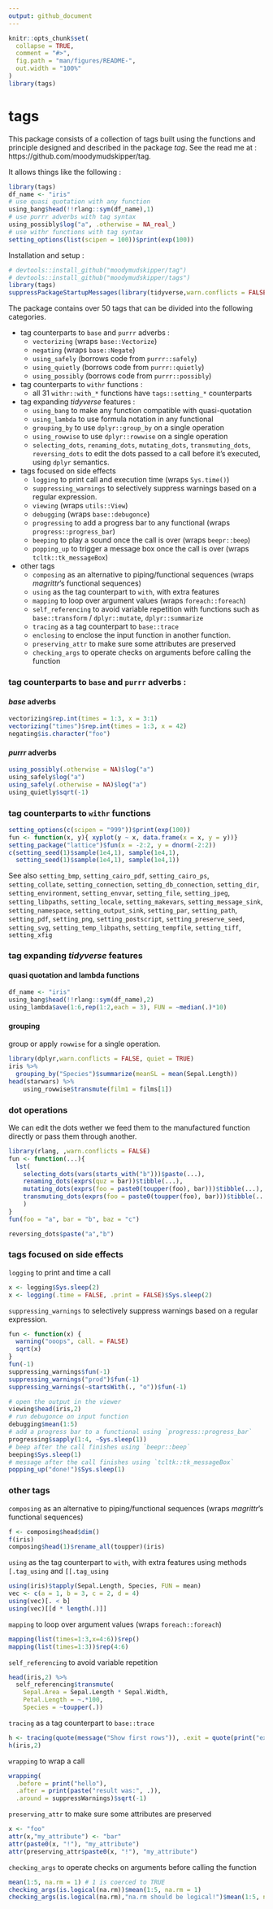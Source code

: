 ---
output: github_document
---

<!-- README.md is generated from README.Rmd. Please edit that file -->

```{r setup, include = FALSE}
knitr::opts_chunk$set(
  collapse = TRUE,
  comment = "#>",
  fig.path = "man/figures/README-",
  out.width = "100%"
)
library(tags)
```
# tags

This package consists of a collection of tags built using the functions and
principle designed and described in the package *tag*. See the read me at :
https://github.com/moodymudskipper/tag.

It allows things like the following :

```{r}
library(tags)
df_name <- "iris"
# use quasi quotation with any function
using_bang$head(!!rlang::sym(df_name),1)
# use purrr adverbs with tag syntax
using_possibly$log("a", .otherwise = NA_real_)
# use withr functions with tag syntax
setting_options(list(scipen = 100))$print(exp(100))
```

Installation and setup :

```{r}
# devtools::install_github("moodymudskipper/tag")
# devtools::install_github("moodymudskipper/tags")
library(tags)
suppressPackageStartupMessages(library(tidyverse,warn.conflicts = FALSE))
```

The package contains over 50 tags that can be divided into the
following categories.

* tag counterparts to `base` and `purrr` adverbs :
    - `vectorizing` (wraps `base::Vectorize`)
    - `negating` (wraps `base::Negate`)
    - `using_safely` (borrows code from `purrr::safely`)
    - `using_quietly` (borrows code from `purrr::quietly`)
    - `using_possibly` (borrows code from `purrr::possibly`)
* tag counterparts to `withr` functions :
    - all 31 `withr::with_*` functions have `tags::setting_*` counterparts
* tag expanding *tidyverse* features :
    - `using_bang` to make any function compatible with quasi-quotation
    - `using_lambda` to use formula notation in any functional
    - `grouping_by` to use `dplyr::group_by` on a single operation
    - `using_rowwise` to use `dplyr::rowwise` on a single operation
    - `selecting_dots`, `renaming_dots`, `mutating_dots`, `transmuting_dots`,
   `reversing_dots` to edit the dots passed to a call before it's executed, 
   using `dplyr` semantics.
* tags focused on side effects
    - `logging` to print call and execution time (wraps `Sys.time()`)
    - `suppressing_warnings` to selectively suppress warnings based on a regular
   expression.
    - `viewing` (wraps `utils::View`)
    - `debugging` (wraps `base::debugonce`)
    - `progressing` to add a progress bar to any functional (wraps `progress::progress_bar`)
    - `beeping` to play a sound once the call is over (wraps `beepr::beep`)
    - `popping_up` to trigger a message box once the call is over (wraps `tcltk::tk_messageBox`)
* other tags 
    - `composing` as an alternative to piping/functional sequences (wraps *magrittr*'s functional sequences)
    - `using` as the tag counterpart to `with`, with extra features
    - `mapping` to loop over argument values (wraps `foreach::foreach`)
    - `self_referencing` to avoid variable repetition with functions such as 
   `base::transform` / `dplyr::mutate`, `dplyr::summarize`
    - `tracing` as a tag counterpart to `base::trace`
    - `enclosing` to enclose the input function in another function.
    - `preserving_attr` to make sure some attributes are preserved
    - `checking_args` to operate checks on arguments before calling the function

### tag counterparts to `base` and `purrr` adverbs :

#### *base* adverbs

```{r}
vectorizing$rep.int(times = 1:3, x = 3:1)
vectorizing("times")$rep.int(times = 1:3, x = 42)
negating$is.character("foo")
```

#### *purrr* adverbs

```{r}
using_possibly(.otherwise = NA)$log("a")
using_safely$log("a")
using_safely(.otherwise = NA)$log("a")
using_quietly$sqrt(-1)
```

### tag counterparts to `withr` functions

```{r}
setting_options(c(scipen = "999"))$print(exp(100))
fun <- function(x, y){ xyplot(y ~ x, data.frame(x = x, y = y))}
setting_package("lattice")$fun(x = -2:2, y = dnorm(-2:2))
c(setting_seed(1)$sample(1e4,1), sample(1e4,1), 
  setting_seed(1)$sample(1e4,1), sample(1e4,1))
```

See also `setting_bmp`, `setting_cairo_pdf`, `setting_cairo_ps`, 
`setting_collate`, `setting_connection`, `setting_db_connection`, `setting_dir`,
`setting_environment`, `setting_envvar`, `setting_file`, `setting_jpeg`,
`setting_libpaths`, `setting_locale`, `setting_makevars`, `setting_message_sink`,
`setting_namespace`, `setting_output_sink`,
`setting_par`, `setting_path`, `setting_pdf`, `setting_png`, 
`setting_postscript`, `setting_preserve_seed`, `setting_svg`, 
`setting_temp_libpaths`, `setting_tempfile`, `setting_tiff`, `setting_xfig`

### tag expanding *tidyverse* features

#### quasi quotation and lambda functions

```{r}
df_name <- "iris"
using_bang$head(!!rlang::sym(df_name),2)
using_lambda$ave(1:6,rep(1:2,each = 3), FUN = ~median(.)*10)
```

#### grouping

group or apply `rowwise` for a single operation.

```{r}
library(dplyr,warn.conflicts = FALSE, quiet = TRUE)
iris %>%
  grouping_by("Species")$summarize(meanSL = mean(Sepal.Length))
head(starwars) %>%
    using_rowwise$transmute(film1 = films[1])
```

### dot operations

We can edit the dots wether we feed them to the manufactured function directly 
or pass them through another.

```{r}
library(rlang, ,warn.conflicts = FALSE)
fun <- function(...){
  lst(
    selecting_dots(vars(starts_with("b")))$paste(...),
    renaming_dots(exprs(quz = bar))$tibble(...),
    mutating_dots(exprs(foo = paste0(toupper(foo), bar)))$tibble(...),
    transmuting_dots(exprs(foo = paste0(toupper(foo), bar)))$tibble(...)
    )
}
fun(foo = "a", bar = "b", baz = "c")

reversing_dots$paste("a","b")
```


### tags focused on side effects

`logging` to print and time a call

```{r}
x <- logging$Sys.sleep(2)
x <- logging(.time = FALSE, .print = FALSE)$Sys.sleep(2)
```

`suppressing_warnings` to selectively suppress warnings based on a regular expression.

```{r}
fun <- function(x) {
  warning("ooops", call. = FALSE)
  sqrt(x)
}
fun(-1)
suppressing_warnings$fun(-1)
suppressing_warnings("prod")$fun(-1)
suppressing_warnings(~startsWith(., "o"))$fun(-1)  
```


```{r, eval = FALSE}
# open the output in the viewer
viewing$head(iris,2) 
# run debugonce on input function
debugging$mean(1:5)  
# add a progress bar to a functional using `progress::progress_bar`
progressing$sapply(1:4, ~Sys.sleep(1))
# beep after the call finishes using `beepr::beep`
beeping$Sys.sleep(1)
# message after the call finishes using `tcltk::tk_messageBox`
popping_up("done!")$Sys.sleep(1)
```


### other tags 

`composing` as an alternative to piping/functional sequences (wraps *magrittr*'s functional sequences)

```{r}
f <- composing$head$dim()
f(iris)
composing$head(1)$rename_all(toupper)(iris)
```

`using` as the tag counterpart to `with`, with extra features using methods `[.tag_using` and `[[.tag_using`

```{r}
using(iris)$tapply(Sepal.Length, Species, FUN = mean)
vec <- c(a = 1, b = 3, c = 2, d = 4)
using(vec)[. < b]
using(vec)[[d * length(.)]]
```

`mapping` to loop over argument values (wraps `foreach::foreach`)

```{r}
mapping(list(times=1:3,x=4:6))$rep()
mapping(list(times=1:3))$rep(4:6)
```

`self_referencing` to avoid variable repetition 

```{r}
head(iris,2) %>%
  self_referencing$transmute(
    Sepal.Area = Sepal.Length * Sepal.Width,
    Petal.Length = ~.*100,
    Species = ~toupper(.))
```

`tracing` as a tag counterpart to `base::trace`

```{r}
h <- tracing(quote(message("Show first rows")), .exit = quote(print("exiting!")))$head
h(iris,2)
```

`wrapping` to wrap a call 

```{r}
wrapping(
  .before = print("hello"),
  .after = print(paste("result was:", .)),
  .around = suppressWarnings)$sqrt(-1)
```

`preserving_attr` to make sure some attributes are preserved

```{r}
x <- "foo"
attr(x,"my_attribute") <- "bar"
attr(paste0(x, "!"), "my_attribute")
attr(preserving_attr$paste0(x, "!"), "my_attribute")
```

`checking_args` to operate checks on arguments before calling the function

```{r, error = TRUE}
mean(1:5, na.rm = 1) # 1 is coerced to TRUE
checking_args(is.logical(na.rm))$mean(1:5, na.rm = 1)
checking_args(is.logical(na.rm),"na.rm should be logical!")$mean(1:5, na.rm = 1)
```




